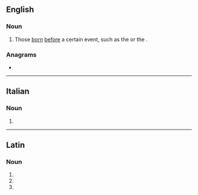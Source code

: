 ==English==

===Noun===
{{en-plural noun}}

# Those [[born]] [[before]] a certain event, such as the {{w|Union of England and Scotland Act 1603}} or the {{w|United States Declaration of Independence}}.
#: {{antonyms|en|postnati}}

===Anagrams===
* {{anagrams|en|a=aaeinntt|Titanean|natanite}}

----

==Italian==

===Noun===
{{head|it|noun form|g=m}}

# {{plural of|it|antenato}}

----

==Latin==

===Noun===
{{la-noun-form|antenātī}}

# {{inflection of|la|antenātus||gen|s}}
# {{inflection of|la|antenātus||nom|p}}
# {{inflection of|la|antenātus||voc|p}}
